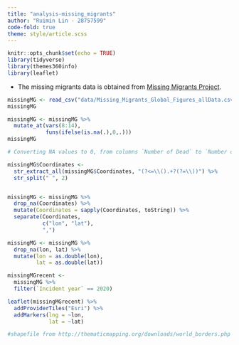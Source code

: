 ```yaml
---
title: "analysis-missing_migrants"
author: "Ruimin Lin - 28757599"
code-fold: true
theme: style/article.scss
---
```


```r
knitr::opts_chunk$set(echo = TRUE)
library(tidyverse)
library(themes360info)
library(leaflet)
```

- The missing migrants data is obtained from [Missing Migrants Project](https://missingmigrants.iom.int/).

```r
missingMG <- read_csv("data/Missing_Migrants_Global_Figures_allData.csv")
missingMG
```


```r
missingMG <- missingMG %>%
  mutate_at(vars(8:14),
            funs(ifelse(is.na(.),0,.)))
missingMG

# Converting NA values to 0, from columns `Number of Dead` to `Number of Children`. 
```

```r

missingMG$Coordinates <- 
  str_extract_all(missingMG$Coordinates, "(?<=\\().+?(?=\\))") %>%
  str_split(" ", 2)


missingMG <- missingMG %>%
  drop_na(Coordinates) %>%
  mutate(Coordinates = sapply(Coordinates, toString)) %>%
  separate(Coordinates,
           c("lon", "lat"),
           ",")

missingMG <- missingMG %>%
  drop_na(lon, lat) %>%
  mutate(lon = as.double(lon),
         lat = as.double(lat))

missingMGrecent <- 
  missingMG %>%
  filter(`Incident year` == 2020)
```


```r
leaflet(missingMGrecent) %>%
  addProviderTiles("Esri") %>%
  addMarkers(lng = ~lon,
             lat = ~lat) 

#shapefile from http://thematicmapping.org/downloads/world_borders.php
```


```r

```



